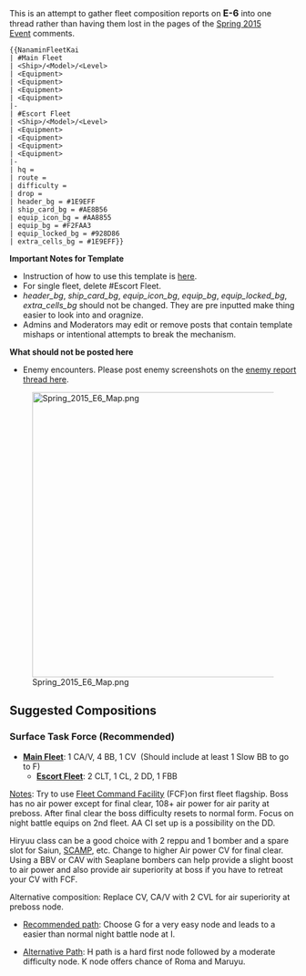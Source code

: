 This is an attempt to gather fleet composition reports on <span style="font-size:16px; font-weight:bold;">E-6</span> into one thread rather than having them lost in the pages of the [[Spring 2015 Event]] comments.

<pre class="mw-collapsible mw-collapsed">
{{NanaminFleetKai
| #Main Fleet
| <Ship>/<Model>/<Level>
| <Equipment>
| <Equipment>
| <Equipment>
| <Equipment>
|-
| #Escort Fleet
| <Ship>/<Model>/<Level>
| <Equipment>
| <Equipment>
| <Equipment>
| <Equipment>
|-
| hq = 
| route = 
| difficulty = 
| drop =
| header_bg = #1E9EFF
| ship_card_bg = #AE8B56
| equip_icon_bg = #AA8855
| equip_bg = #F2FAA3
| equip_locked_bg = #928D86
| extra_cells_bg = #1E9EFF}}
</pre>

'''Important Notes for Template'''
* Instruction of how to use this template is [[Template:NanaminFleetKai|here]].
* For single fleet, delete #Escort Fleet.
* ''header_bg'', ''ship_card_bg'', ''equip_icon_bg'', ''equip_bg'', ''equip_locked_bg'', ''extra_cells_bg'' should not be changed. They are pre inputted make thing easier to look into and oragnize.
* Admins and Moderators may edit or remove posts that contain template mishaps or intentional attempts to break the mechanism.

'''What should not be posted here'''
* Enemy encounters. Please post enemy screenshots on the [[Thread:232592|enemy report thread here]].

[[File:Spring_2015_E6_Map.png|500px|center|link=]]

==Suggested Compositions==
===Surface Task Force (Recommended)===
* '''<u>Main Fleet</u>''': 1 CA/V, 4 BB, 1 CV  (Should include at least 1 Slow BB to go to F)
** '''<u>Escort Fleet</u>''': 2 CLT, 1 CL, 2 DD, 1 FBB

<u>Notes</u>: Try to use [[Fleet Command Facility]] (FCF)on first fleet flagship. Boss has no air power except for final clear, 108+ air power for air parity at preboss. After final clear the boss difficulty resets to normal form. Focus on night battle equips on 2nd fleet. AA CI set up is a possibility on the DD. 

Hiryuu class can be a good choice with 2 reppu and 1 bomber and a spare slot for Saiun, [[SCAMP]], etc. Change to higher Air power CV for final clear.  Using a BBV or CAV with Seaplane bombers can help provide a slight boost to air power and also provide air superiority at boss if you have to retreat your CV with FCF.

Alternative composition: Replace CV, CA/V with 2 CVL for air superiority at preboss node.

*<u>Recommended path</u>: Choose G for a very easy node and leads to a easier than normal night battle node at I.

*<u>Alternative Path</u>: H path is a hard first node followed by a moderate difficulty node. K node offers chance of Roma and Maruyu.<ac_metadata title="[Spring 2015 Event] E-6 - Fleet"> </ac_metadata>